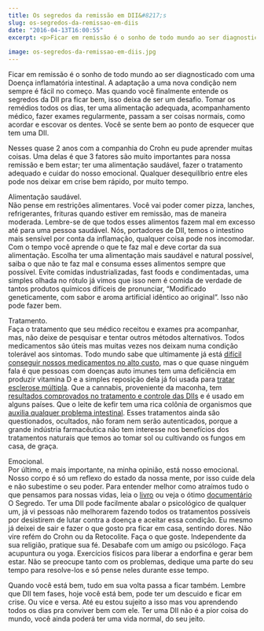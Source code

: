 ```yaml
---
title: Os segredos da remissão em DII&#8217;s
slug: os-segredos-da-remissao-em-diis
date: "2016-04-13T16:00:55"
excerpt: <p>Ficar em remissão é o sonho de todo mundo ao ser diagnosticado com uma Doença inflamatória intestinal. A adaptação a uma nova condição nem sempre é fácil no começo. Mas &hellip;</p>
 
image: os-segredos-da-remissao-em-diis.jpg
---
```

<p>Ficar em remissão é o sonho de todo mundo ao ser diagnosticado com uma Doença inflamatória intestinal. A adaptação a uma nova condição nem sempre é fácil no começo. Mas quando você finalmente entende os segredos da DII pra ficar bem, isso deixa de ser um desafio. Tomar os remédios todos os dias, ter uma alimentação adequada, acompanhamento médico, fazer exames regularmente, passam a ser coisas normais, como acordar e escovar os dentes. Você se sente bem ao ponto de esquecer que tem uma DII.</p>
<p>Nesses quase 2 anos com a companhia do Crohn eu pude aprender muitas coisas. Uma delas é que 3 fatores são muito importantes para nossa remissão e bem estar; ter uma alimentação saudável, fazer o tratamento adequado e cuidar do nosso emocional. Qualquer desequilíbrio entre eles pode nos deixar em crise bem rápido, por muito tempo.</p>
<p><span class="title-main">Alimentação saudável.</span><br />
Não pense em restrições alimentares. Você vai poder comer pizza, lanches, refrigerantes, frituras quando estiver em remissão, mas de maneira moderada. Lembre-se de que todos esses alimentos fazem mal em excesso até para uma pessoa saudável. Nós, portadores de DII, temos o intestino mais sensível por conta da inflamação, qualquer coisa pode nos incomodar. Com o tempo você aprende o que te faz mal e deve cortar da sua alimentação. Escolha ter uma alimentação mais saudável e natural possível, saiba o que não te faz mal e consuma esses alimentos sempre que possível. Evite comidas industrializadas, fast foods e condimentadas, uma simples olhada no rótulo já vimos que isso nem é comida de verdade de tantos produtos químicos difíceis de pronunciar, &#8220;Modificado geneticamente, com sabor e aroma artificial idêntico ao original&#8221;. Isso não pode fazer bem.</p>
<p><span class="title-main">Tratamento.</span><br />
Faça o tratamento que seu médico receitou e exames pra acompanhar, mas, não deixe de pesquisar e tentar outros métodos alternativos. Todos medicamentos são úteis mas muitas vezes nos deixam numa condição tolerável aos sintomas. Todo mundo sabe que ultimamente já está <a href="http://www.diariodeumcrohnista.com.br/falta-de-medicamentos-no-alto-custo-do-sus/" target="_blank">difícil conseguir nossos medicamentos no alto custo</a>, mas o que quase ninguém fala é que pessoas com doenças auto imunes tem uma deficiência em produzir vitamina D e a simples reposição dela já foi usada para <a href="http://g1.globo.com/globo-reporter/noticia/2013/09/cientista-brasileiro-revela-espantoso-poder-da-vitamina-d-contra-esclerose-multipla.html" target="_blank">tratar esclerose múltipla</a>. Que a cannabis, proveniente da maconha, tem <a href="http://maconhamedicinal.net/maconha-medicinal-e-doenca-inflamatoria-intestinal-dii-crohn/" target="_blank">resultados comprovados no tratamento e controle das DIIs</a> e é usado em alguns países. Que o leite de kefir tem uma rica colônia de organismos que <a href="http://www.ingerindosaude.com.br/o-que-e-kefir/" target="_blank">auxilia qualquer problema intestinal</a>. Esses tratamentos ainda são questionados, ocultados, não foram nem serão autenticados, porque a grande indústria farmacêutica não tem interesse nos benefícios dos tratamentos naturais que temos ao tomar sol ou cultivando os fungos em casa, de graça.</p>
<p><span class="title-main">Emocional.</span><br />
Por último, e mais importante, na minha opinião, está nosso emocional. Nosso corpo é só um reflexo do estado da nossa mente, por isso cuide dela e não subestime o seu poder. Para entender melhor como atraímos tudo o que pensamos para nossas vidas, leia o <a href="http://www.saraiva.com.br/o-segredo-8873139.html" target="_blank">livro</a> ou veja o ótimo <a href="https://www.youtube.com/watch?v=d4HgHPGayoM" target="_blank">documentário</a> O Segredo. Ter uma DII pode facilmente abalar o psicológico de qualquer um, já vi pessoas não melhorarem fazendo todos os tratamentos possíveis por desistirem de lutar contra a doença e aceitar essa condição. Eu mesmo já deixei de sair e fazer o que gosto pra ficar em casa, sentindo dores. Não vire refém do Crohn ou da Retocolite. Faça o que goste. Independente da sua religião, pratique sua fé. Desabafe com um amigo ou psicólogo. Faça acupuntura ou yoga. Exercícios físicos para liberar a endorfina e gerar bem estar. Não se preocupe tanto com os problemas, dedique uma parte do seu tempo para resolve-los e só pense neles durante esse tempo.</p>
<p>Quando você está bem, tudo em sua volta passa a ficar também. Lembre que DII tem fases, hoje você está bem, pode ter um descuido e ficar em crise. Ou vice e versa. Até eu estou sujeito a isso mas vou aprendendo todos os dias pra conviver bem com ele. Ter uma DII não é a pior coisa do mundo, você ainda poderá ter uma vida normal, do seu jeito.</p>

  